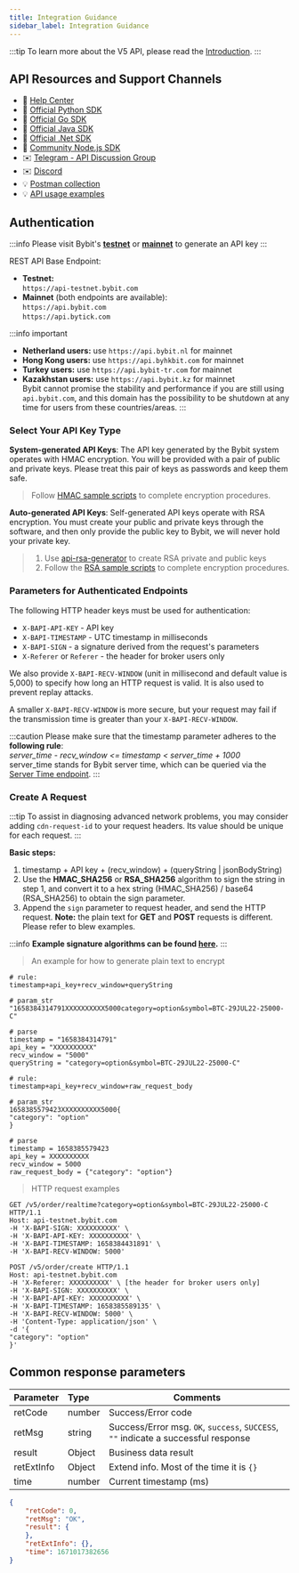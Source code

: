 ```yaml
---
title: Integration Guidance
sidebar_label: Integration Guidance
---
```


:::tip
To learn more about the V5 API, please read the [Introduction](intro#).
:::

## API Resources and Support Channels
* 📌 [Help Center](https://www.bybit.com/en-US/help-center/bybitHC_Guides?language=en_US)
* 🎉 [Official Python SDK](https://github.com/bybit-exchange/pybit)
* 🎉 [Official Go SDK](https://github.com/bybit-exchange/bybit.go.api)
* 🎉 [Official Java SDK](https://github.com/bybit-exchange/bybit-java-api)
* 🎉 [Official .Net SDK](https://github.com/bybit-exchange/bybit.net.api)
* 🎉 [Community Node.js SDK](https://www.npmjs.com/package/bybit-api)
* ✉️ [Telegram - API Discussion Group](https://t.me/BybitAPI)
* ✉️ [Discord](https://discord.com/invite/VBwVwS2HUs)
* 💡 [Postman collection](https://github.com/bybit-exchange/QuickStartWithPostman)
* 💡 [API usage examples](https://github.com/bybit-exchange/api-usage-examples)


## Authentication
:::info
Please visit Bybit's <a href="https://testnet.bybit.com/app/user/api-management"> <b>testnet</b></a> or <a href="https://www.bybit.com/app/user/api-management"> <b>mainnet</b></a> to generate an API key
:::

REST API Base Endpoint:
- **Testnet:**<br/>
`https://api-testnet.bybit.com`
- **Mainnet** (both endpoints are available):<br/>
`https://api.bybit.com`<br/>
`https://api.bytick.com`

:::info important
* **Netherland users:** use `https://api.bybit.nl` for mainnet
* **Hong Kong users:** use `https://api.byhkbit.com` for mainnet<br/>
* **Turkey users:** use `https://api.bybit-tr.com` for mainnet<br/>
* **Kazakhstan users:** use `https://api.bybit.kz` for mainnet<br/>
Bybit cannot promise the stability and performance if you are still using `api.bybit.com`, and this domain has the possibility
to be shutdown at any time for users from these countries/areas.
:::

### Select Your API Key Type
**System-generated API Keys**: The API key generated by the Bybit system operates with HMAC encryption. You will be
provided with a pair of public and private keys. Please treat this pair of keys as passwords and keep them safe.

> Follow <a href="https://github.com/bybit-exchange/api-usage-examples">HMAC sample scripts</a> to complete encryption procedures.

**Auto-generated API Keys**: Self-generated API keys operate with RSA encryption. You must create your public and private
keys through the software, and then only provide the public key to Bybit, we will never hold your private key.

> 1. Use <a href="https://github.com/bybit-exchange/api-rsa-generator">api-rsa-generator</a> to create RSA private and public keys
> 2. Follow the <a href="https://github.com/bybit-exchange/api-usage-examples">RSA sample scripts</a> to complete encryption procedures.

### Parameters for Authenticated Endpoints
The following HTTP header keys must be used for authentication:

* `X-BAPI-API-KEY` - API key
* `X-BAPI-TIMESTAMP` - UTC timestamp in milliseconds
* `X-BAPI-SIGN` - a signature derived from the request's parameters
* `X-Referer` or `Referer` - the header for broker users only

We also provide `X-BAPI-RECV-WINDOW` (unit in millisecond and default value is 5,000) to specify how long an HTTP request is valid. It is also used to prevent replay attacks.

A smaller `X-BAPI-RECV-WINDOW` is more secure, but your request may fail if the transmission time is greater than your `X-BAPI-RECV-WINDOW`.

:::caution
Please make sure that the timestamp parameter adheres to the **following rule**:<br/>
_server_time - recv_window <= timestamp < server_time + 1000_<br/>
server_time stands for Bybit server time, which can be queried via the [Server Time endpoint](../v5/market/time#).
:::

### Create A Request

:::tip
To assist in diagnosing advanced network problems, you may consider adding `cdn-request-id` to your request headers. Its value should be unique for each request.
:::

**Basic steps:**
1. timestamp + API key + (recv_window) + (queryString | jsonBodyString)
2. Use the <b>HMAC_SHA256</b> or <b>RSA_SHA256</b> algorithm to sign the string in step 1, and convert it to a hex string (HMAC_SHA256) / base64 (RSA_SHA256) to obtain the sign parameter.
3. Append the `sign` parameter to request header, and send the HTTP request. **Note:** the plain text for **GET** and **POST** requests is different. Please refer to blew examples.

:::info
<b>Example signature algorithms can be found <a href="https://github.com/bybit-exchange/api-usage-examples">here</a>.</b>
:::

> An example for how to generate plain text to encrypt

<Tabs>
<TabItem value="GET" label="GET">

```shell
# rule:
timestamp+api_key+recv_window+queryString

# param_str
"1658384314791XXXXXXXXXX5000category=option&symbol=BTC-29JUL22-25000-C"

# parse
timestamp = "1658384314791"
api_key = "XXXXXXXXXX"
recv_window = "5000"
queryString = "category=option&symbol=BTC-29JUL22-25000-C"
```

</TabItem>

<TabItem value="POST" label="POST">

```shell
# rule:
timestamp+api_key+recv_window+raw_request_body

# param_str
1658385579423XXXXXXXXXX5000{
"category": "option"
}

# parse
timestamp = 1658385579423
api_key = XXXXXXXXXX
recv_window = 5000
raw_request_body = {"category": "option"}
```

</TabItem>
</Tabs>

> HTTP request examples

<Tabs>
<TabItem value="GET" label="GET">

```http
GET /v5/order/realtime?category=option&symbol=BTC-29JUL22-25000-C HTTP/1.1
Host: api-testnet.bybit.com
-H 'X-BAPI-SIGN: XXXXXXXXXX' \
-H 'X-BAPI-API-KEY: XXXXXXXXXX' \
-H 'X-BAPI-TIMESTAMP: 1658384431891' \
-H 'X-BAPI-RECV-WINDOW: 5000'
```

</TabItem>

<TabItem value="POST" label="POST">

```http
POST /v5/order/create HTTP/1.1
Host: api-testnet.bybit.com
-H 'X-Referer: XXXXXXXXXX' \ [the header for broker users only]
-H 'X-BAPI-SIGN: XXXXXXXXXX' \
-H 'X-BAPI-API-KEY: XXXXXXXXXX' \
-H 'X-BAPI-TIMESTAMP: 1658385589135' \
-H 'X-BAPI-RECV-WINDOW: 5000' \
-H 'Content-Type: application/json' \
-d '{
"category": "option"
}'
```

</TabItem>
</Tabs>

## Common response parameters
| Parameter | Type | Comments|
|:----- |:-----|----- |
|retCode |number |Success/Error code |
|retMsg |string |Success/Error msg. `OK`, `success`, `SUCCESS`, `""` indicate a successful response|
|result |Object |Business data result|
|retExtInfo |Object |Extend info. Most of the time it is `{}`|
|time |number |Current timestamp (ms)|

```json
{
    "retCode": 0,
    "retMsg": "OK",
    "result": {
    },
    "retExtInfo": {},
    "time": 1671017382656
}
```
